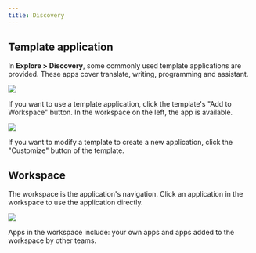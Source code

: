 ```yaml
---
title: Discovery
---
```



## Template application

In **Explore > Discovery**, some commonly used template applications are provided. These apps cover translate, writing, programming and assistant.

![](https://assets-docs.dify.ai/dify-enterprise-mintlify/en/guides/workspace/e26314942a21cfafaaf576b6a0b723e2.png)

If you want to use a template application, click the template's "Add to Workspace" button. In the workspace on the left, the app is available.

![](https://assets-docs.dify.ai/dify-enterprise-mintlify/en/guides/workspace/5ce9a17b6b811d010426c8fe3e0646ab.png)

If you want to modify a template to create a new application, click the "Customize" button of the template.

## Workspace

The workspace is the application's navigation. Click an application in the workspace to use the application directly.

![](https://assets-docs.dify.ai/dify-enterprise-mintlify/en/guides/workspace/e26314942a21cfafaaf576b6a0b723e2.png)

Apps in the workspace include: your own apps and apps added to the workspace by other teams.
